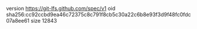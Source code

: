 version https://git-lfs.github.com/spec/v1
oid sha256:cc92ccbd9ea46c72375c8c791f8cb5c30a22c6b8e93f3d9f48fc0fdc07a8ee61
size 12843
